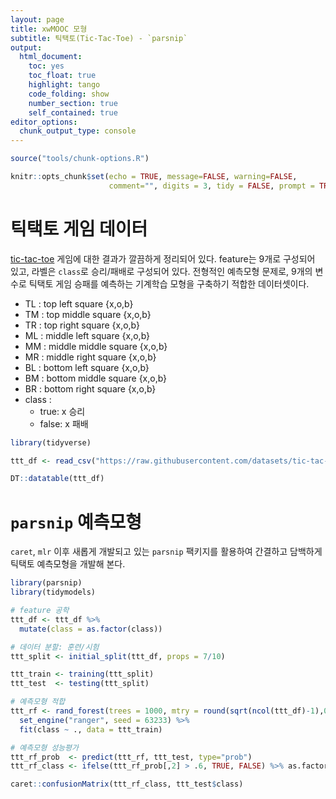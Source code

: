 ```yaml
---
layout: page
title: xwMOOC 모형
subtitle: 틱택토(Tic-Tac-Toe) - `parsnip`
output:
  html_document: 
    toc: yes
    toc_float: true
    highlight: tango
    code_folding: show
    number_section: true
    self_contained: true
editor_options: 
  chunk_output_type: console
---
```

 

```r
source("tools/chunk-options.R")

knitr::opts_chunk$set(echo = TRUE, message=FALSE, warning=FALSE,
                      comment="", digits = 3, tidy = FALSE, prompt = TRUE, fig.align = 'center')
```


# 틱택토 게임 데이터 {#tic-tac-toe-game-data}

[tic-tac-toe](https://github.com/datasets/tic-tac-toe) 게임에 대한 결과가 깔끔하게 정리되어 있다.
feature는 9개로 구성되어 있고, 라벨은 `class`로 승리/패배로 구성되어 있다.
전형적인 예측모형 문제로, 9개의 변수로 틱택토 게임 승패를 예측하는 기계학습 모형을 구축하기 적합한 데이터셋이다.

- TL : top left square {x,o,b}
- TM : top middle square {x,o,b}
- TR : top right square {x,o,b}
- ML : middle left square {x,o,b}
- MM : middle middle square {x,o,b}
- MR : middle right square {x,o,b}
- BL : bottom left square {x,o,b}
- BM : bottom middle square {x,o,b}
- BR : bottom right square {x,o,b}
- class : 
    - true: x 승리
    - false: x 패배

```r
library(tidyverse)

ttt_df <- read_csv("https://raw.githubusercontent.com/datasets/tic-tac-toe/master/data/tic-tac-toe.csv")

DT::datatable(ttt_df)
```


# `parsnip` 예측모형 {#tic-tac-toe-parsnip}

`caret`, `mlr` 이후 새롭게 개발되고 있는 `parsnip` 팩키지를 활용하여 간결하고 담백하게 틱택토 예측모형을 개발해 본다.

```r
library(parsnip)
library(tidymodels)

# feature 공학
ttt_df <- ttt_df %>% 
  mutate(class = as.factor(class))

# 데이터 분할: 훈련/시험
ttt_split <- initial_split(ttt_df, props = 7/10)

ttt_train <- training(ttt_split)
ttt_test  <- testing(ttt_split)

# 예측모형 적합
ttt_rf <- rand_forest(trees = 1000, mtry = round(sqrt(ncol(ttt_df)-1),0), mode = "classification") %>%
  set_engine("ranger", seed = 63233) %>% 
  fit(class ~ ., data = ttt_train)

# 예측모형 성능평가
ttt_rf_prob  <- predict(ttt_rf, ttt_test, type="prob")
ttt_rf_class <- ifelse(ttt_rf_prob[,2] > .6, TRUE, FALSE) %>% as.factor

caret::confusionMatrix(ttt_rf_class, ttt_test$class)

```




